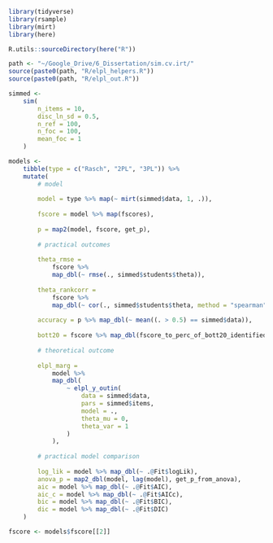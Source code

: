 
```r
library(tidyverse)
library(rsample)
library(mirt)
library(here)

R.utils::sourceDirectory(here("R"))

path <- "~/Google_Drive/6_Dissertation/sim.cv.irt/"
source(paste0(path, "R/elpl_helpers.R"))
source(paste0(path, "R/elpl_out.R"))
```

```r
simmed <- 
	sim(
		n_items = 10, 
		disc_ln_sd = 0.5, 
		n_ref = 100, 
		n_foc = 100, 
		mean_foc = 1
	)

models <- 
	tibble(type = c("Rasch", "2PL", "3PL")) %>% 
	mutate(
		# model
		
		model = type %>% map(~ mirt(simmed$data, 1, .)),
		
		fscore = model %>% map(fscores),
		
		p = map2(model, fscore, get_p),
		
		# practical outcomes
		
		theta_rmse = 
			fscore %>% 
			map_dbl(~ rmse(., simmed$students$theta)),
		
		theta_rankcorr =
			fscore %>% 
			map_dbl(~ cor(., simmed$students$theta, method = "spearman")),
		
		accuracy = p %>% map_dbl(~ mean((. > 0.5) == simmed$data)),
		
		bott20 = fscore %>% map_dbl(fscore_to_perc_of_bott20_identified),
		
		# theoretical outcome
		
		elpl_marg = 
			model %>% 
			map_dbl(
				~ elpl_y_outin(
					data = simmed$data,
					pars = simmed$items,
					model = .,
					theta_mu = 0,
					theta_var = 1
				)
			),
		
		# practical model comparison
		
		log_lik = model %>% map_dbl(~ .@Fit$logLik),
        anova_p = map2_dbl(model, lag(model), get_p_from_anova),
        aic = model %>% map_dbl(~ .@Fit$AIC),
        aic_c = model %>% map_dbl(~ .@Fit$AICc),
        bic = model %>% map_dbl(~ .@Fit$BIC),
        dic = model %>% map_dbl(~ .@Fit$DIC)
	)

fscore <- models$fscore[[2]]
```
